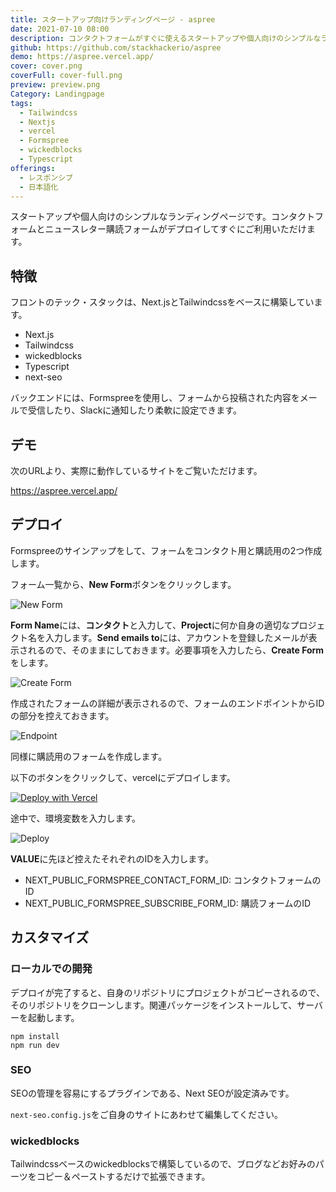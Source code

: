 ```yaml
---
title: スタートアップ向けランディングページ - aspree
date: 2021-07-10 08:00
description: コンタクトフォームがすぐに使えるスタートアップや個人向けのシンプルなランディングページ
github: https://github.com/stackhackerio/aspree
demo: https://aspree.vercel.app/
cover: cover.png
coverFull: cover-full.png
preview: preview.png
Category: Landingpage
tags:
  - Tailwindcss
  - Nextjs
  - vercel
  - Formspree
  - wickedblocks
  - Typescript
offerings:
  - レスポンシブ
  - 日本語化
---
```

スタートアップや個人向けのシンプルなランディングページです。コンタクトフォームとニュースレター購読フォームがデプロイしてすぐにご利用いただけます。

## 特徴

フロントのテック・スタックは、Next.jsとTailwindcssをベースに構築しています。

- Next.js
- Tailwindcss
- wickedblocks
- Typescript
- next-seo

バックエンドには、Formspreeを使用し、フォームから投稿された内容をメールで受信したり、Slackに通知したり柔軟に設定できます。

## デモ

次のURLより、実際に動作しているサイトをご覧いただけます。

https://aspree.vercel.app/

## デプロイ

Formspreeのサインアップをして、フォームをコンタクト用と購読用の2つ作成します。

フォーム一覧から、**New Form**ボタンをクリックします。

![New Form](new-form.png)

**Form Name**には、**コンタクト**と入力して、**Project**に何か自身の適切なプロジェクト名を入力します。**Send emails to**には、アカウントを登録したメールが表示されるので、そのままにしておきます。必要事項を入力したら、**Create Form**をします。

![Create Form](create-form.png)

作成されたフォームの詳細が表示されるので、フォームのエンドポイントからIDの部分を控えておきます。

![Endpoint](endpoint.png)

同様に購読用のフォームを作成します。

以下のボタンをクリックして、vercelにデプロイします。

[![Deploy with Vercel](https://vercel.com/button)](https://vercel.com/new/git/external?repository-url=https%3A%2F%2Fgithub.com%2Fstackhackerio%2Faspree&env=NEXT_PUBLIC_FORMSPREE_CONTACT_FORM_ID,NEXT_PUBLIC_FORMSPREE_SUBSCRIBE_FORM_ID&demo-title=aspree&demo-description=A%20simple%20landingpage%20for%20startups%20or%20private%20with%20contact%20and%20subscribe%20forms.&demo-url=https%3A%2F%2Faspree.vercel.app%2F&demo-image=https%3A%2F%2Faspree.vercel.app%2Fsite-image.jpg)

途中で、環境変数を入力します。

![Deploy](deploy.png)

**VALUE**に先ほど控えたそれぞれのIDを入力します。

- NEXT_PUBLIC_FORMSPREE_CONTACT_FORM_ID: コンタクトフォームのID
- NEXT_PUBLIC_FORMSPREE_SUBSCRIBE_FORM_ID: 購読フォームのID

## カスタマイズ

### ローカルでの開発

デプロイが完了すると、自身のリポジトリにプロジェクトがコピーされるので、そのリポジトリをクローンします。関連パッケージをインストールして、サーバーを起動します。

```shell {filename: shell}
npm install
npm run dev
```

### SEO

SEOの管理を容易にするプラグインである、Next SEOが設定済みです。

<LinkCard href="https://github.com/garmeeh/next-seo" />

`next-seo.config.js`をご自身のサイトにあわせて編集してください。

### wickedblocks

Tailwindcssベースのwickedblocksで構築しているので、ブログなどお好みのパーツをコピー＆ペーストするだけで拡張できます。

<LinkCard href="https://blocks.wickedtemplates.com/" />

